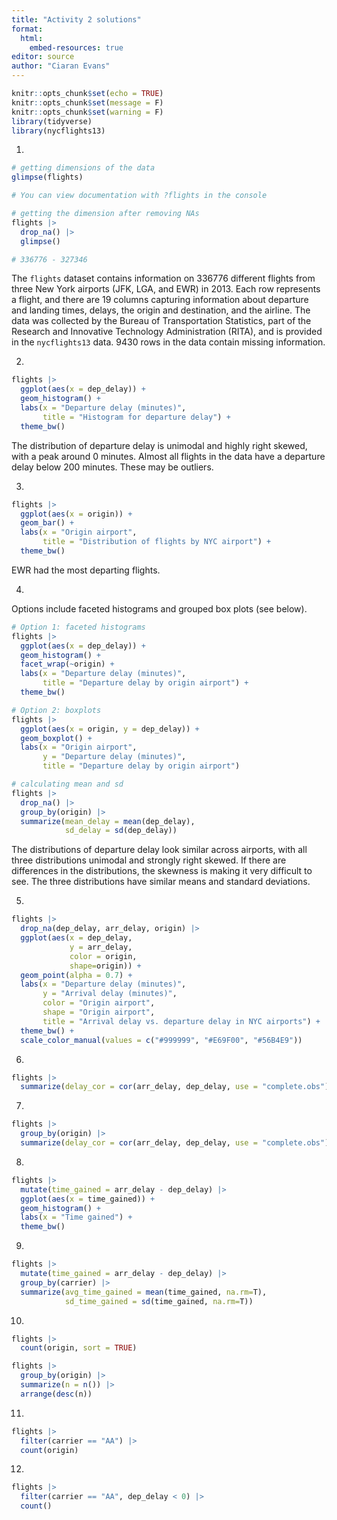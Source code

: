 ```yaml
---
title: "Activity 2 solutions"
format: 
  html:
    embed-resources: true
editor: source
author: "Ciaran Evans"
---
```


```r
knitr::opts_chunk$set(echo = TRUE)
knitr::opts_chunk$set(message = F)
knitr::opts_chunk$set(warning = F)
library(tidyverse)
library(nycflights13)
```


1.

```r
# getting dimensions of the data
glimpse(flights)

# You can view documentation with ?flights in the console

# getting the dimension after removing NAs
flights |>
  drop_na() |>
  glimpse()

# 336776 - 327346
```

The `flights` dataset contains information on 336776 different flights from three New York airports (JFK, LGA, and EWR) in 2013. Each row represents a flight, and there are 19 columns capturing information about departure and landing times, delays, the origin and destination, and the airline. The data was collected by the Bureau of Transportation Statistics, part of the Research and Innovative Technology Administration (RITA), and is provided in the `nycflights13` data. 9430 rows in the data contain missing information.


2.

```r
flights |>
  ggplot(aes(x = dep_delay)) +
  geom_histogram() +
  labs(x = "Departure delay (minutes)",
       title = "Histogram for departure delay") +
  theme_bw()
```

The distribution of departure delay is unimodal and highly right skewed, with a peak around 0 minutes. Almost all flights in the data have a departure delay below 200 minutes. These may be outliers.

3.

```r
flights |>
  ggplot(aes(x = origin)) +
  geom_bar() +
  labs(x = "Origin airport",
       title = "Distribution of flights by NYC airport") +
  theme_bw()
```

EWR had the most departing flights.

4.

Options include faceted histograms and grouped box plots (see below).

```r
# Option 1: faceted histograms
flights |>
  ggplot(aes(x = dep_delay)) +
  geom_histogram() +
  facet_wrap(~origin) +
  labs(x = "Departure delay (minutes)",
       title = "Departure delay by origin airport") +
  theme_bw()

# Option 2: boxplots
flights |>
  ggplot(aes(x = origin, y = dep_delay)) +
  geom_boxplot() +
  labs(x = "Origin airport",
       y = "Departure delay (minutes)",
       title = "Departure delay by origin airport")

# calculating mean and sd
flights |>
  drop_na() |>
  group_by(origin) |>
  summarize(mean_delay = mean(dep_delay),
            sd_delay = sd(dep_delay))
```

The distributions of departure delay look similar across airports, with all three distributions unimodal and strongly right skewed. If there are differences in the distributions, the skewness is making it very difficult to see. The three distributions have similar means and standard deviations.

5.

```r
flights |>
  drop_na(dep_delay, arr_delay, origin) |>
  ggplot(aes(x = dep_delay, 
             y = arr_delay, 
             color = origin, 
             shape=origin)) +
  geom_point(alpha = 0.7) +
  labs(x = "Departure delay (minutes)", 
       y = "Arrival delay (minutes)",
       color = "Origin airport",
       shape = "Origin airport",
       title = "Arrival delay vs. departure delay in NYC airports") +
  theme_bw() +
  scale_color_manual(values = c("#999999", "#E69F00", "#56B4E9"))
```

6.

```r
flights |>
  summarize(delay_cor = cor(arr_delay, dep_delay, use = "complete.obs"))
```

7.

```r
flights |>
  group_by(origin) |>
  summarize(delay_cor = cor(arr_delay, dep_delay, use = "complete.obs"))
```

8.

```r
flights |>
  mutate(time_gained = arr_delay - dep_delay) |>
  ggplot(aes(x = time_gained)) +
  geom_histogram() +
  labs(x = "Time gained") +
  theme_bw()
```


9.

```r
flights |>
  mutate(time_gained = arr_delay - dep_delay) |>
  group_by(carrier) |>
  summarize(avg_time_gained = mean(time_gained, na.rm=T),
            sd_time_gained = sd(time_gained, na.rm=T))
```

10.

```r
flights |>
  count(origin, sort = TRUE)

flights |>
  group_by(origin) |>
  summarize(n = n()) |>
  arrange(desc(n))
```

11.

```r
flights |>
  filter(carrier == "AA") |>
  count(origin)
```

12.

```r
flights |>
  filter(carrier == "AA", dep_delay < 0) |>
  count()
```









